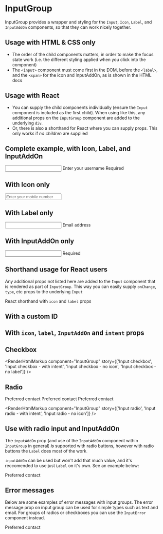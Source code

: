 
<Meta title="InputGroup" component={InputGroup} />

# InputGroup

InputGroup provides a wrapper and styling for the `Input`, `Icon`, `Label`, and `InputAddOn` components, so that they can work nicely together.

<ArgsTable of={InputGroup} />

## Usage with HTML & CSS only

- The order of the child components matters, in order to make the focus state work (i.e. the different styling applied when you click into the component)
- The `<input>` component must come first in the DOM, before the `<label>`, and the `<span>` for the icon and InputAddOn, as is shown in the HTML docs

## Usage with React

- You can supply the child components individually (ensure the `Input` component is included as the first child). When using like this, any additional props on the `InputGroup` component are added to the underlying `div`.
- Or, there is also a shorthand for React where you can supply props. This only works if _no children_ are supplied

## Complete example, with Icon, Label, and InputAddOn

<Canvas>
  <Story name="Complete example">
    <InputGroup>
      <Input id="myId" type="text" />
      <Icon icon="usernameSystem" />
      <Label htmlFor="myId">Enter your username</Label>
      <InputAddOn>Required</InputAddOn>
    </InputGroup>
  </Story>
</Canvas>

<RenderHtmlMarkup component="InputGroup" story="Complete example" />

## With Icon only

<Canvas>
  <Story name="With Icon only">
    <InputGroup>
      <Input id="myId2" type="tel" placeholder="Enter your mobile number" />
      <Icon icon="phoneSystem" />
    </InputGroup>
  </Story>
</Canvas>

<RenderHtmlMarkup component="InputGroup" story="With Icon only" />

## With Label only

<Canvas>
  <Story name="With Label only">
    <InputGroup>
      <Input id="myId3" type="email" />
      <Label htmlFor="myId3">Email address</Label>
    </InputGroup>
  </Story>
</Canvas>

<RenderHtmlMarkup component="InputGroup" story="With Label only" />

## With InputAddOn only

<Canvas>
  <Story name="With InputAddOn only">
    <InputGroup>
      <Input id="myId3" type="email" />
      <InputAddOn>Required</InputAddOn>
    </InputGroup>
  </Story>
</Canvas>

<RenderHtmlMarkup component="InputGroup" story="With InputAddOn only" />

## Shorthand usage for React users

Any additional props not listed here are added to the `Input` component that is rendered as part of `InputGroup`. This way you can easily supply `onChange`, `type`, etc props to the underlying `Input`

React shorthand with `icon` and `label` props

<Canvas>
  <Story name="React shorthand">
    <InputGroup icon="homeSystem" label="Please enter an address" type="text" />
  </Story>
</Canvas>

## With a custom ID

<Canvas>
  <Story name="React shorthand - custom ID">
    <InputGroup id="my-id" icon="homeSystem" label="Please enter an address" type="text" />
  </Story>
</Canvas>

## With `icon`, `label`, `InputAddOn` and `intent` props

<Canvas>
  <Story name="React shorthand - all props">
    <InputGroup icon="asteriskSystem" label="Email address" InputAddOn="Required" intent="danger" type="text" />
  </Story>
</Canvas>

## Checkbox

<Canvas>
  <Story name="Input checkbox">
    <InputGroup type="checkbox" icon="phoneSystem" label="Status" InputAddOn="Listed" />
  </Story>
  <Story name="Input checkbox - with intent">
    <InputGroup type="checkbox" icon="infoSystem" intent="danger" label="Status" InputAddOn="Listed" />
  </Story>
  <Story name="Input checkbox - no icon">
    <InputGroup type="checkbox" label="Status" InputAddOn="Listed" />
  </Story>
  <Story name="Input checkbox - no label">
    <InputGroup type="checkbox" InputAddOn="Listed" />
  </Story>
</Canvas>

<RenderHtmlMarkup
  component="InputGroup"
  story={['Input checkbox', 'Input checkbox - with intent', 'Input checkbox - no icon', 'Input checkbox - no label']}
/>

## Radio

<Canvas>
  <Story name="Input radio">
    <Label className="el-mb2 el-flex">Preferred contact</Label>
    <InputGroup className="el-mb2" type="radio" name="phone" icon="phoneSystem" label="Mobile phone" />
    <InputGroup className="el-mb2" type="radio" name="phone" icon="homeSystem" label="Home phone" />
    <InputGroup className="el-mb2" type="radio" name="phone" icon="emailSystem" label="Email" />
  </Story>
  <Story name="Input radio - with intent">
    <Label className="el-mb2 el-flex">Preferred contact</Label>
    <InputGroup className="el-mb2" type="radio" name="phone" icon="phoneSystem" label="Mobile phone" intent="danger" />
    <InputGroup className="el-mb2" type="radio" name="phone" icon="homeSystem" label="Home phone" intent="danger" />
    <InputGroup className="el-mb2" type="radio" name="phone" icon="emailSystem" label="Email" intent="danger" />
  </Story>
  <Story name="Input radio - no icon">
    <Label className="el-mb2 el-flex">Preferred contact</Label>
    <InputGroup className="el-mb2" type="radio" name="phone" label="Mobile phone" />
    <InputGroup className="el-mb2" type="radio" name="phone" label="Home phone" />
    <InputGroup className="el-mb2" type="radio" name="phone" label="Email" />
  </Story>
</Canvas>

<RenderHtmlMarkup
  component="InputGroup"
  story={['Input radio', 'Input radio - with intent', 'Input radio - no icon']}
/>

## Use with radio input and InputAddOn

The `inputAddOn` prop (and use of the `InputAddOn` component within `InputGroup` in general) _is_ supported with radio buttons, however with radio buttons the `Label` does most of the work.

`inputAddOn` can be used but won't add that much value, and it's reccomended to use just `Label` on it's own. See an example below:

<Canvas>
  <Story name="Input radio - with InputAddOn">
    <Label className="el-mb2 el-flex">Preferred contact</Label>
    <InputGroup className="el-mb2" type="radio" name="phone" label="Mobile phone" InputAddOn="Test" />
    <InputGroup className="el-mb2" type="radio" name="phone" label="Home phone" InputAddOn="Test" />
    <InputGroup className="el-mb2" type="radio" name="phone" label="Email" InputAddOn="Test" />
  </Story>
</Canvas>

## Error messages

Below are some examples of error messages with input groups. The error message prop on input group can be used for simple types such as text and email. For groups of radios or checkboxes you can use the `InputError` component instead.

<Canvas>
  <Story name="Error message">
    <InputGroup
      className="el-mb2"
      type="email"
      name="phone"
      label="Email Address"
      errorMessage="Email address is not valid"
    />
    <Label className="el-mb2 el-flex">Preferred contact</Label>
    <InputGroup className="el-mb2" type="radio" name="phone" label="Mobile phone" InputAddOn="Test" />
    <InputGroup className="el-mb2" type="radio" name="phone" label="Home phone" InputAddOn="Test" />
    <InputGroup className="el-mb2" type="radio" name="phone" label="Email" InputAddOn="Test" />
    <InputError message="Please select a contact method" />
  </Story>
</Canvas>
